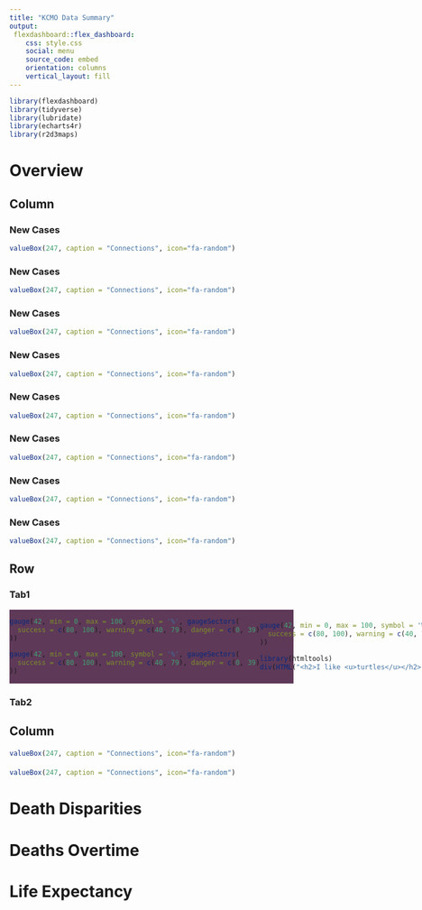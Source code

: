 ---
title: "KCMO Data Summary"
output: 
 flexdashboard::flex_dashboard:
    css: style.css
    social: menu
    source_code: embed
    orientation: columns
    vertical_layout: fill
---

```{r setup, include=FALSE}
library(flexdashboard)
library(tidyverse)
library(lubridate)
library(echarts4r)
library(r2d3maps)

```


Overview { data-icon="fa fa-eye"}
==============================

Column {data-width=100}
-----------------------------------------------------------

### New Cases {.value-box}
```{r}
valueBox(247, caption = "Connections", icon="fa-random")
```

### New Cases {.value-box}
```{r}
valueBox(247, caption = "Connections", icon="fa-random")
```

### New Cases {.value-box}
```{r}
valueBox(247, caption = "Connections", icon="fa-random")
```

### New Cases {.value-box}
```{r}
valueBox(247, caption = "Connections", icon="fa-random")
```

### New Cases {.value-box}
```{r}
valueBox(247, caption = "Connections", icon="fa-random")
```

### New Cases {.value-box}
```{r}
valueBox(247, caption = "Connections", icon="fa-random")
```

### New Cases {.value-box}
```{r}
valueBox(247, caption = "Connections", icon="fa-random")
```

### New Cases {.value-box}
```{r}
valueBox(247, caption = "Connections", icon="fa-random")
```


Row {.tabset}
-----------------------------------------------------------------------

### Tab1

<div style='display:flex; flex-direction:row; justify-content:space-evenly; align-items:center; background:rgb(94, 57, 88)'>

<div>
```{r}

gauge(42, min = 0, max = 100, symbol = '%', gaugeSectors(
  success = c(80, 100), warning = c(40, 79), danger = c(0, 39)
))
```
```{r}

gauge(42, min = 0, max = 100, symbol = '%', gaugeSectors(
  success = c(80, 100), warning = c(40, 79), danger = c(0, 39)
))
```
</div>

<div>
```{r}

gauge(42, min = 0, max = 100, symbol = '%', gaugeSectors(
  success = c(80, 100), warning = c(40, 79), danger = c(0, 39)
))
```

```{r, results='asis'}
library(htmltools)
div(HTML("<h2>I like <u>turtles</u></h2>"))

```
</div>

</div>



### Tab2
Column {data-width=100}
-----------------------------------------------------------
<div>

<div>
#### {.value-box}
```{r}
valueBox(247, caption = "Connections", icon="fa-random")
```
#### {.value-box}
```{r}
valueBox(247, caption = "Connections", icon="fa-random")
```

</div>

</div>

Death Disparities{data-icon="fa fa-shield"}
===========================================







Deaths Overtime {data-icon="fa fa-heartbeat"}
============================================









Life Expectancy{data-icon="fa fa-plus-circle"}
==============================================
